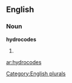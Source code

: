 ==English==

===Noun===
'''hydrocodes'''

# {{plural of|[[hydrocode]]}}

[[Category:English plurals]]

[[ar:hydrocodes]]